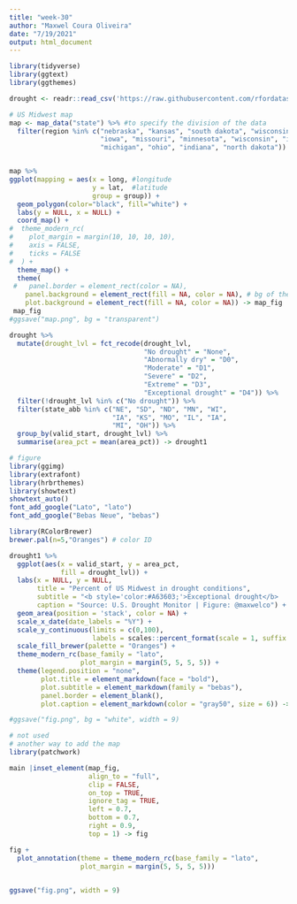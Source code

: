 ```yaml
---
title: "week-30"
author: "Maxwel Coura Oliveira"
date: "7/19/2021"
output: html_document
---
```


```r
library(tidyverse)
library(ggtext)
library(ggthemes)
```


```r
drought <- readr::read_csv('https://raw.githubusercontent.com/rfordatascience/tidytuesday/master/data/2021/2021-07-20/drought.csv')
```


```r
# US Midwest map
map <- map_data("state") %>% #to specify the division of the data
  filter(region %in% c("nebraska", "kansas", "south dakota", "wisconsin",
                       "iowa", "missouri", "minnesota", "wisconsin", "illinois",
                       "michigan", "ohio", "indiana", "north dakota"))


map %>% 
ggplot(mapping = aes(x = long, #longitude
                     y = lat,  #latitude
                     group = group)) +
  geom_polygon(color="black", fill="white") +
  labs(y = NULL, x = NULL) +
  coord_map() +
#  theme_modern_rc(
#    plot_margin = margin(10, 10, 10, 10),
#    axis = FALSE,
#    ticks = FALSE
#  ) +
  theme_map() +
  theme(
 #   panel.border = element_rect(color = NA),
    panel.background = element_rect(fill = NA, color = NA), # bg of the panel
    plot.background = element_rect(fill = NA, color = NA)) -> map_fig
 map_fig
#ggsave("map.png", bg = "transparent")
```




```r
drought %>% 
  mutate(drought_lvl = fct_recode(drought_lvl,
                                  "No drought" = "None",  
                                  "Abnormally dry" = "D0",
                                  "Moderate" = "D1",
                                  "Severe" = "D2", 
                                  "Extreme" = "D3",
                                  "Exceptional drought" = "D4")) %>% 
  filter(!drought_lvl %in% c("No drought")) %>% 
  filter(state_abb %in% c("NE", "SD", "ND", "MN", "WI", 
                          "IA", "KS", "MO", "IL", "IA",
                          "MI", "OH")) %>% 
  group_by(valid_start, drought_lvl) %>% 
  summarise(area_pct = mean(area_pct)) -> drought1
```

```r
# figure
library(ggimg)
library(extrafont)
library(hrbrthemes)
library(showtext)
showtext_auto()
font_add_google("Lato", "lato") 
font_add_google("Bebas Neue", "bebas") 

library(RColorBrewer)
brewer.pal(n=5,"Oranges") # color ID
```




```r
drought1 %>% 
  ggplot(aes(x = valid_start, y = area_pct, 
             fill = drought_lvl)) +
  labs(x = NULL, y = NULL,
       title = "Percent of US Midwest in drought conditions",
       subtitle = "<b style='color:#A63603;'>Exceptional drought</b>     <b style='color:#E6550D;'>Extreme</b>     <b style='color:#FD8D3C;'>Severe</b>     <b style='color:#FDBE85;'>Moderate</b>     <b style='color:#FEEDDE;'>Abnormally dry</b>",
       caption = "Source: U.S. Drought Monitor | Figure: @maxwelco") +
  geom_area(position = 'stack', color = NA) +
  scale_x_date(date_labels = "%Y") +
  scale_y_continuous(limits = c(0,100), 
                     labels = scales::percent_format(scale = 1, suffix = "%")) +
  scale_fill_brewer(palette = "Oranges") +
  theme_modern_rc(base_family = "lato",
                  plot_margin = margin(5, 5, 5, 5)) +
  theme(legend.position = "none",
        plot.title = element_markdown(face = "bold"),
        plot.subtitle = element_markdown(family = "bebas"),
        panel.border = element_blank(),
        plot.caption = element_markdown(color = "gray50", size = 6)) -> main

#ggsave("fig.png", bg = "white", width = 9)
```


```r
# not used
# another way to add the map
library(patchwork)

main |inset_element(map_fig,
                    align_to = "full",
                    clip = FALSE,
                    on_top = TRUE,
                    ignore_tag = TRUE,
                    left = 0.7, 
                    bottom = 0.7, 
                    right = 0.9, 
                    top = 1) -> fig

fig +
  plot_annotation(theme = theme_modern_rc(base_family = "lato",
                  plot_margin = margin(5, 5, 5, 5)))
  

ggsave("fig.png", width = 9)
```


